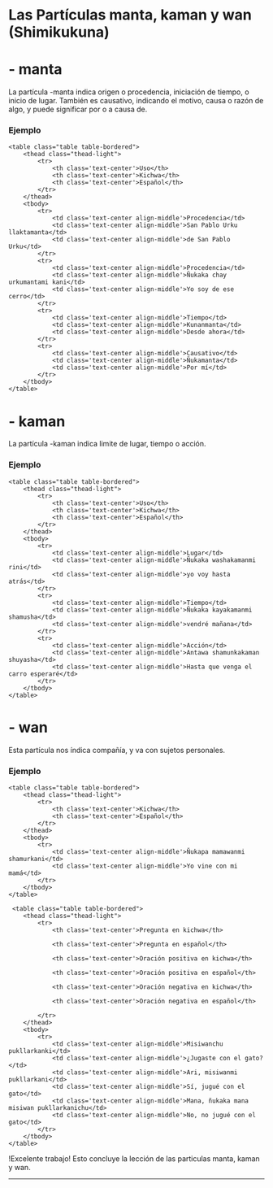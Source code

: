 
# Las Partículas manta, kaman y wan (Shimikukuna)

# - manta

La partícula -manta indica origen o procedencia, iniciación de tiempo, o inicio de lugar. También es causativo, indicando el motivo, causa o razón de algo, y puede significar por o a causa de. 

### Ejemplo

    <table class="table table-bordered">
        <thead class="thead-light">
            <tr>
                <th class='text-center'>Uso</th>
                <th class='text-center'>Kichwa</th>
                <th class='text-center'>Español</th>                               
            </tr>
        </thead>
        <tbody>
            <tr>
                <td class='text-center align-middle'>Procedencia</td>                
                <td class='text-center align-middle'>San Pablo Urku llaktamanta</td>
                <td class='text-center align-middle'>de San Pablo Urku</td>                              
            </tr>
            <tr>
                <td class='text-center align-middle'>Procedencia</td>                
                <td class='text-center align-middle'>Ñukaka chay urkumantami kani</td>
                <td class='text-center align-middle'>Yo soy de ese cerro</td>                              
            </tr>
            <tr>
                <td class='text-center align-middle'>Tiempo</td>
                <td class='text-center align-middle'>Kunanmanta</td>
                <td class='text-center align-middle'>Desde ahora</td>                              
            </tr>
            <tr>
                <td class='text-center align-middle'>Causativo</td>
                <td class='text-center align-middle'>Ñukamanta</td>
                <td class='text-center align-middle'>Por mí</td>                              
            </tr>                                    
        </tbody>
    </table>

# - kaman

La partícula -kaman indica limite de lugar, tiempo o acción.

### Ejemplo

    <table class="table table-bordered">
        <thead class="thead-light">
            <tr>
                <th class='text-center'>Uso</th>
                <th class='text-center'>Kichwa</th>
                <th class='text-center'>Español</th>                               
            </tr>
        </thead>
        <tbody>
            <tr>
                <td class='text-center align-middle'>Lugar</td>
                <td class='text-center align-middle'>Ñukaka washakamanmi rini</td>
                <td class='text-center align-middle'>yo voy hasta atrás</td>                              
            </tr>
            <tr>
                <td class='text-center align-middle'>Tiempo</td>
                <td class='text-center align-middle'>Ñukaka kayakamanmi shamusha</td>
                <td class='text-center align-middle'>vendré mañana</td>                              
            </tr>
            <tr>
                <td class='text-center align-middle'>Acción</td>
                <td class='text-center align-middle'>Antawa shamunkakaman shuyasha</td>
                <td class='text-center align-middle'>Hasta que venga el carro esperaré</td>                               
            </tr>                                   
        </tbody>
    </table>

# - wan

Esta partícula nos índica compañía, y va con sujetos personales.

### Ejemplo

    <table class="table table-bordered">
        <thead class="thead-light">
            <tr>                
                <th class='text-center'>Kichwa</th>
                <th class='text-center'>Español</th>                               
            </tr>
        </thead>
        <tbody>
            <tr>
                <td class='text-center align-middle'>Ñukapa mamawanmi shamurkani</td>
                <td class='text-center align-middle'>Yo vine con mi mamá</td>                                            
            </tr>                                            
        </tbody>
    </table>

     <table class="table table-bordered">
        <thead class="thead-light">
            <tr>                
                <th class='text-center'>Pregunta en kichwa</th>    

                <th class='text-center'>Pregunta en español</th>

                <th class='text-center'>Oración positiva en kichwa</th>

                <th class='text-center'>Oración positiva en español</th>
                
                <th class='text-center'>Oración negativa en kichwa</th>       

                <th class='text-center'>Oración negativa en español</th>    

            </tr>
        </thead>
        <tbody>
            <tr>
                <td class='text-center align-middle'>Misiwanchu pukllarkanki</td>
                <td class='text-center align-middle'>¿Jugaste con el gato?</td>
                <td class='text-center align-middle'>Ari, misiwanmi pukllarkani</td>
                <td class='text-center align-middle'>Sí, jugué con el gato</td>
                <td class='text-center align-middle'>Mana, ñukaka mana misiwan pukllarkanichu</td>
                <td class='text-center align-middle'>No, no jugué con el gato</td>                                            
            </tr>                                            
        </tbody>
    </table>


!Excelente trabajo! Esto concluye la lección de las particulas manta, kaman y wan.

<hr />
<MiniTestForm lecture="grammar-4" />